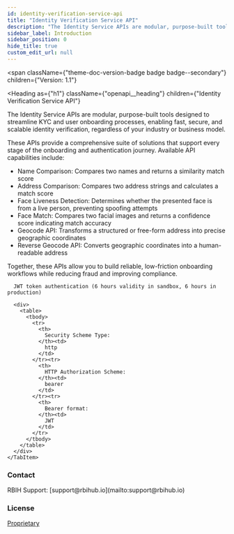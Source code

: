 ```yaml
---
id: identity-verification-service-api
title: "Identity Verification Service API"
description: "The Identity Service APIs are modular, purpose-built tools designed to streamline KYC and user onboarding processes, enabling fast, secure, and scalable identity verification, regardless of your industry or business model."
sidebar_label: Introduction
sidebar_position: 0
hide_title: true
custom_edit_url: null
---
```



<span
  className={"theme-doc-version-badge badge badge--secondary"}
  children={"Version: 1.1"}
>
</span>

<Heading
  as={"h1"}
  className={"openapi__heading"}
  children={"Identity Verification Service API"}
>
</Heading>



The Identity Service APIs are modular, purpose-built tools designed to streamline KYC and user onboarding processes, enabling fast, secure, and scalable identity verification, regardless of your industry or business model.

These APIs provide a comprehensive suite of solutions that support every stage of the onboarding and authentication journey. Available API capabilities include:
- Name Comparison: Compares two names and returns a similarity match score
- Address Comparison: Compares two address strings and calculates a match score  
- Face Liveness Detection: Determines whether the presented face is from a live person, preventing spoofing attempts
- Face Match: Compares two facial images and returns a confidence score indicating match accuracy
- Geocode API: Transforms a structured or free-form address into precise geographic coordinates
- Reverse Geocode API: Converts geographic coordinates into a human-readable address

Together, these APIs allow you to build reliable, low-friction onboarding workflows while reducing fraud and improving compliance.


<div
  style={{"marginBottom":"2rem"}}
>
  <Heading
    id={"authentication"}
    as={"h2"}
    className={"openapi-tabs__heading"}
    children={"Authentication"}
  >
  </Heading><SchemaTabs
    className={"openapi-tabs__security-schemes"}
  >
    <TabItem
      label={"HTTP: Bearer Auth"}
      value={"bearerAuth"}
    >
      
      
      JWT token authentication (6 hours validity in sandbox, 6 hours in production)
      
      <div>
        <table>
          <tbody>
            <tr>
              <th>
                Security Scheme Type:
              </th><td>
                http
              </td>
            </tr><tr>
              <th>
                HTTP Authorization Scheme:
              </th><td>
                bearer
              </td>
            </tr><tr>
              <th>
                Bearer format:
              </th><td>
                JWT
              </td>
            </tr>
          </tbody>
        </table>
      </div>
    </TabItem>
  </SchemaTabs>
</div><div
  style={{"display":"flex","flexDirection":"column","marginBottom":"var(--ifm-paragraph-margin-bottom)"}}
>
  <h3
    style={{"marginBottom":"0.25rem"}}
  >
    Contact
  </h3><span>
    RBIH Support: [support@rbihub.io](mailto:support@rbihub.io)
  </span>
</div><div
  style={{"marginBottom":"var(--ifm-paragraph-margin-bottom)"}}
>
  <h3
    style={{"marginBottom":"0.25rem"}}
  >
    License
  </h3><a
    href={"https://rbihub.in/terms-of-use/"}
  >
    Proprietary
  </a>
</div>
      